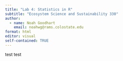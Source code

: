 ```yaml
---
title: "Lab 4: Statistics in R"
subtitle: "Ecosystem Science and Sustainability 330"
author: 
  - name: Noah Goodhart
    email: noahwg@rams.colostate.edu
format: html
editor: visual
self-contained: TRUE
---
```


test test
